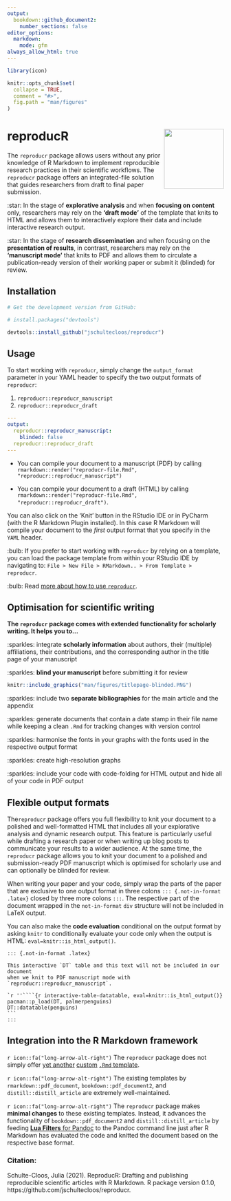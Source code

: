 ```yaml
---
output: 
  bookdown::github_document2:
    number_sections: false
editor_options:
  markdown:
    mode: gfm
always_allow_html: true
---
```


<!-- README.md is generated from README.Rmd. Please edit that file -->

```r

library(icon)

knitr::opts_chunk$set(
  collapse = TRUE,
  comment = "#>",
  fig.path = "man/figures"
)
```


# reproducR <a href='https://pkg.jschultecloos.com/reproducr'> <img src="man/figures/logo.png" align="right" height="139"/></a>


The `reproducr` package allows users without any prior knowledge of R Markdown to implement reproducible research practices in their scientific workflows. The `reproducr` package offers an integrated-file solution that guides researchers from draft to final paper submission. 

:star: In the stage of **explorative analysis** and when **focusing on content** only, researchers may rely on the **'draft mode'** of the template that knits to HTML and allows them to interactively explore their data and include interactive research output. 

:star: In the stage of **research dissemination** and when focusing on the **presentation of results**, in contrast, researchers may rely on the **'manuscript mode'** that knits to PDF and allows them to circulate a publication-ready version of their working paper or submit it (blinded) for review. 



## Installation


```r
# Get the development version from GitHub:

# install.packages("devtools")

devtools::install_github("jschultecloos/reproducr")

```


## Usage 

To start working with `reproducr`, simply change the `output_format` parameter in your YAML header to specify the two output formats of `reproducr`:

1) `reproducr::reproducr_manuscript`
2) `reproducr::reproducr_draft`



```yaml
---
output: 
  reproducr::reproducr_manuscript: 
    blinded: false
  reproducr::reproducr_draft
---
```

- You can compile your document to a manuscript (PDF) by calling `rmarkdown::render("reproducr-file.Rmd", "reproducr::reproducr_manuscript")`

- You can compile your document to a draft (HTML) by calling `rmarkdown::render("reproducr-file.Rmd", "reproducr::reproducr_draft")`. 

You can also click on the 'Knit' button in the RStudio IDE or in PyCharm (with the R Markdown Plugin installed). In this case R Markdown will compile your document to the *first* output format that you specify in the `YAML` header. 


:bulb: If you prefer to start working with `reproducr` by relying on a template, you can load the package template from within your RStudio IDE by navigating to: `File > New File > RMarkdown.. > From Template > reproducr`. 


:bulb: Read [more about how to use `reproducr`](https://jschultecloos.github.io/reproducr/).




## Optimisation for scientific writing

**The `reproducr` package comes with extended functionality for scholarly writing. It helps you to...**

:sparkles: integrate **scholarly information** about authors, their (multiple) affiliations, their contributions, and the corresponding author in the title page of your manuscript

:sparkles: **blind your manuscript** before submitting it for review

```r
knitr::include_graphics("man/figures/titlepage-blinded.PNG")
```

:sparkles: include two **separate bibliographies** for the main article and the appendix 

:sparkles: generate documents that contain a date stamp in their file name while keeping a clean `.Rmd` for tracking changes with version control 

:sparkles: harmonise the fonts in your graphs with the fonts used in the respective output format 

:sparkles: create high-resolution graphs 

:sparkles: include your code with code-folding for HTML output and hide all of your code in PDF output

## Flexible output formats

The`reproducr` package offers you full flexibility to knit your document to a polished and well-formatted HTML that includes all your explorative analysis and dynamic research output. This feature is particularly useful while drafting a research paper or when writing up blog posts to communicate your results to a wider audience. At the same time, the `reproducr` package allows you to knit your document to a polished and submission-ready PDF manuscript which is optimised for scholarly use and can optionally be blinded for review. 

When writing your paper and your code, simply wrap the parts of the paper that are exclusive to one output format in three colons `::: {.not-in-format .latex}` closed by three more colons `:::`. The respective part of the document wrapped in the `not-in-format` `div` structure will not be included in LaTeX output. 

You can also make the **code evaluation** conditional on the output format by asking `knitr` to conditionally evaluate your code only when the output is HTML: `eval=knitr::is_html_output()`.

    
    ::: {.not-in-format .latex}
    
    This interactive `DT` table and this text will not be included in our document 
    when we knit to PDF manuscript mode with `reproducr::reproducr_manuscript`. 

    `r ''````{r interactive-table-datatable, eval=knitr::is_html_output()}
    pacman::p_load(DT, palmerpenguins)
    DT::datatable(penguins)
    ```
    :::
    
    
## Integration into the R Markdown framework 

`r icon::fa("long-arrow-alt-right")` The `reproducr` package does not simply offer [yet another](http://svmiller.com/blog/2020/09/another-rmarkdown-article-template/) [custom](https://github.com/juba/rmdformats) [`.Rmd` template](https://github.com/rstudio/rticles). 

`r icon::fa("long-arrow-alt-right")` The existing templates by `rmarkdown::pdf_document`, `bookdown::pdf_document2`, and `distill::distill_article` are extremely well-maintained. 

`r icon::fa("long-arrow-alt-right")` The `reproducr` package makes **minimal changes** to these existing templates. Instead, it advances the functionality of `bookdown::pdf_document2` and `distill::distill_article` by feeding [**Lua Filters** for Pandoc](https://github.com/pandoc/lua-filters) to the Pandoc command line just after R Markdown has evaluated the code and knitted the document based on the respective base format.   


### Citation:

Schulte-Cloos, Julia (2021). ReproducR: Drafting and publishing reproducible scientific articles with R Markdown. R package version 0.1.0, https://github.com/jschultecloos/reproducr. 



